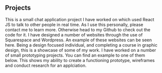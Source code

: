 ## Projects

<ProjectCard title="Chat Application" link="https://chattingapplication.netlify.app/" bg="linear-gradient(to right, #D4145A 0%, #FBB03B 100%)">
This is a small chat application project I have worked on which used React JS to talk to other people in real time. As I use this personally, please contact me to learn more. Otherwise head to my Github to check out the code for it.
</ProjectCard>

<ProjectCard title="Client Websites" link="https://paulscarr.com.au/" bg="linear-gradient(to right, #D4145A 0%, #FBB03B 100%)">
I have designed a number of websites through the use of Squarespace and Wordpress. An example of these websites can be seen here.
</ProjectCard>

<ProjectCard title="Graphic Design Portfolio" link="https://www.linkedin.com/in/matthew-davenport-b536a210b/detail/overlay-view/urn:li:fsd_profileTreasuryMedia:(ACoAABuwNe8Bio7ZSN68wYfiGnHQL2PWC-Fgso0,1593422055033)/" bg="linear-gradient(to right, #D4145A 0%, #FBB03B 100%)">
Being a design focused individual, and completing a course in graphic design, this is a showcase of some of my work.
</ProjectCard>

<ProjectCard title="Protyping Example" link="https://github.com/deco3500-2019/FoodForThought" bg="linear-gradient(to right, #D4145A 0%, #FBB03B 100%)">
I have worked on a number of small prototyping projects. You can find an example to one of them below. This shows my ability to create a functioning prototype, wireframes and conduct research for an applciation.
</ProjectCard>
